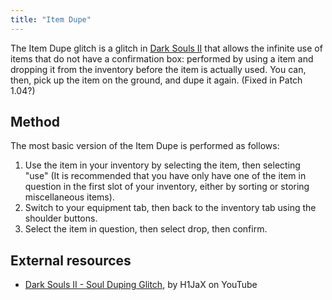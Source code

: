 ```yaml
---
title: "Item Dupe"
---
```


The Item Dupe glitch is a glitch in [Dark Souls II](/darksouls2) that allows the infinite use of items that do not have a confirmation box: performed by using a item and dropping it from the inventory before the item is actually used. You can, then, pick up the item on the ground, and dupe it again. (Fixed in Patch 1.04?)

## Method

The most basic version of the Item Dupe is performed as follows:

1. Use the item in your inventory by selecting the item, then selecting "use" (It is recommended that you have only have one of the item in question in the first slot of your inventory, either by sorting or storing miscellaneous items).
2. Switch to your equipment tab, then back to the inventory tab using the shoulder buttons.
3. Select the item in question, then select drop, then confirm.

## External resources

- [Dark Souls II - Soul Duping Glitch](https://www.youtube.com/watch?v=Rv38_TwyHGY), by H1JaX on YouTube